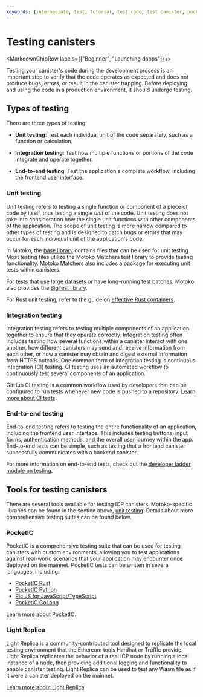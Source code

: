 ```yaml
---
keywords: [intermediate, test, tutorial, test code, test canister, pocket ic, pocketic, test projects, replicate mainnet for testing, unit testing, integration testing, e2e testing, e2e, unit, integration]
---
```



# Testing canisters

<MarkdownChipRow labels={["Beginner", "Launching dapps"]} />

Testing your canister's code during the development process is an important step to verify that the code operates as expected and does not produce bugs, errors, or result in the canister trapping. Before deploying and using the code in a production environment, it should undergo testing.

## Types of testing

There are three types of testing:

- **Unit testing**: Test each individual unit of the code separately, such as a function or calculation.

- **Integration testing**: Test how multiple functions or portions of the code integrate and operate together.

- **End-to-end testing**: Test the application's complete workflow, including the frontend user interface.

### Unit testing

Unit testing refers to testing a single function or component of a piece of code by itself, thus testing a single *unit* of the code. Unit testing does not take into consideration how the single unit functions with other components of the application. The scope of unit testing is more narrow compared to other types of testing and is designed to catch bugs or errors that may occur for each individual unit of the application's code.

In Motoko, the [base library](https://github.com/dfinity/motoko-base/tree/master/test) contains files that can be used for unit testing. Most testing files utilize the Motoko Matchers test library to provide testing functionality. Motoko Matchers also includes a package for executing unit tests within canisters.

For tests that use large datasets or have long-running test batches, Motoko also provides the [BigTest library](https://github.com/matthewhammer/motoko-bigtest).

For Rust unit testing, refer to the guide on [effective Rust containers](https://mmapped.blog/posts/01-effective-rust-canisters).

### Integration testing

Integration testing refers to testing multiple components of an application together to ensure that they operate correctly. Integration testing often includes testing how several functions within a canister interact with one another, how different canisters may send and receive information from each other, or how a canister may obtain and digest external information from HTTPS outcalls. One common form of integration testing is continuous integration (CI) testing. CI testing uses an automated workflow to continuously test several components of an application.

GitHub CI testing is a common workflow used by developers that can be configured to run tests whenever new code is pushed to a repository. [Learn more about CI tests](https://docs.github.com/en/actions/using-workflows).

### End-to-end testing

End-to-end testing refers to testing the entire functionality of an application, including the frontend user interface. This includes testing buttons, input forms, authentication methods, and the overall user journey within the app. End-to-end tests can be simple, such as testing that a frontend canister successfully communicates with a backend canister.

For more information on end-to-end tests, check out the [developer ladder module on testing](/docs/current/tutorials/developer-journey/level-2/2.5-unit-testing#end-to-end-e2e-testing).

## Tools for testing canisters

There are several tools available for testing ICP canisters. Motoko-specific libraries can be found in the section above, [unit testing](#unit-testing). Details about more comprehensive testing suites can be found below.

### PocketIC

PocketIC is a comprehensive testing suite that can be used for testing canisters with custom environments, allowing you to test applications against real-world scenarios that your application may encounter once deployed on the mainnet. PocketIC tests can be written in several languages, including:

- [PocketIC Rust](https://crates.io/crates/pocket-ic)
- [PocketIC Python](https://pypi.org/project/pocket-ic/)
- [Pic JS for JavaScript/TypeScript](https://www.npmjs.com/package/@hadronous/pic)
- [PocketIC GoLang](https://pkg.go.dev/github.com/aviate-labs/agent-go/pocketic)

[Learn more about PocketIC](/docs/current/building-apps/creating-dapps/test/pocket-ic).

### Light Replica

Light Replica is a community-contributed tool designed to replicate the local testing environment that the Ethereum tools Hardhat or Truffle provide. Light Replica replicates the behavior of a real ICP node by running a local instance of a node, then providing additional logging and functionality to enable canister testing. Light Replica can be used to test any Wasm file as if it were a canister deployed on the mainnet.

[Learn more about Light Replica](https://github.com/icopen/lightic/tree/main).